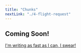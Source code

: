 ```yaml
---
title: "Chunks"
nextLink: "./4-flight-request"
---
```


## Coming Soon!

[I'm writing as fast as I can, I swear!](https://www.youtube.com/watch?v=1GSjbWt0c9M&t=9s)